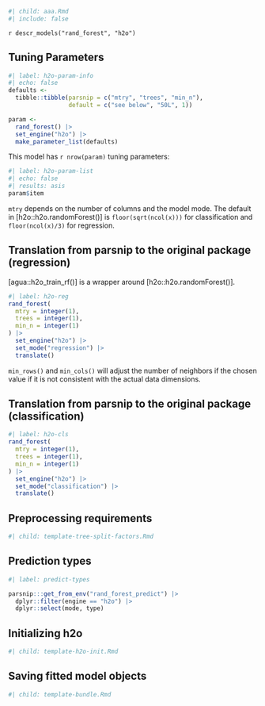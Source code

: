 ```r
#| child: aaa.Rmd
#| include: false
```

`r descr_models("rand_forest", "h2o")`

## Tuning Parameters

```r
#| label: h2o-param-info
#| echo: false
defaults <- 
  tibble::tibble(parsnip = c("mtry", "trees", "min_n"),
                 default = c("see below", "50L", 1))

param <-
  rand_forest() |> 
  set_engine("h2o") |> 
  make_parameter_list(defaults)
```

This model has `r nrow(param)` tuning parameters:

```r
#| label: h2o-param-list
#| echo: false
#| results: asis
param$item
```

`mtry` depends on the number of columns and the model mode. The default in [h2o::h2o.randomForest()] is `floor(sqrt(ncol(x)))` for classification and `floor(ncol(x)/3)` for regression.

## Translation from parsnip to the original package (regression)

[agua::h2o_train_rf()] is a wrapper around [h2o::h2o.randomForest()]. 

```r
#| label: h2o-reg
rand_forest(
  mtry = integer(1),
  trees = integer(1),
  min_n = integer(1)
) |>  
  set_engine("h2o") |> 
  set_mode("regression") |> 
  translate()
```

`min_rows()` and `min_cols()` will adjust the number of neighbors if the chosen value if it is not consistent with the actual data dimensions.

## Translation from parsnip to the original package (classification)

```r
#| label: h2o-cls
rand_forest(
  mtry = integer(1),
  trees = integer(1),
  min_n = integer(1)
) |> 
  set_engine("h2o") |> 
  set_mode("classification") |> 
  translate()
```

## Preprocessing requirements

```r
#| child: template-tree-split-factors.Rmd
```

## Prediction types

```r
#| label: predict-types

parsnip:::get_from_env("rand_forest_predict") |>
  dplyr::filter(engine == "h2o") |>
  dplyr::select(mode, type)

```

## Initializing h2o 

```r
#| child: template-h2o-init.Rmd
```

## Saving fitted model objects

```r
#| child: template-bundle.Rmd
```
